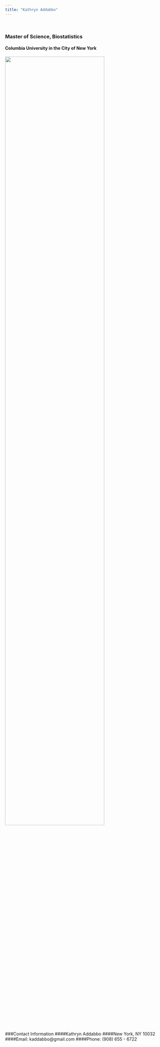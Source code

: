 ```yaml
---
title: "Kathryn Addabbo"
---
```


&nbsp;

### Master of Science, Biostatistics

#### Columbia University in the City of New York


<img src="images/Capture_1.jpg" style="width:80%">

&nbsp;

###Contact Information
####Kathryn Addabbo
####New York, NY 10032
####Email: kaddabbo@gmail.com
####Phone: (908) 655 - 6722